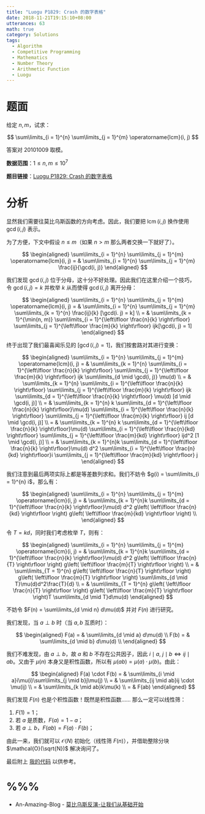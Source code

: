 ```yaml
---
title: "Luogu P1829: Crash 的数字表格"
date: 2018-11-21T19:15:10+08:00
utterances: 63
math: true
category: Solutions
tags:
  - Algorithm
  - Competitive Programming
  - Mathematics
  - Number Theory
  - Arithmetic Function
  - Luogu
---
```


# 题面

给定 $n, m$，试求：

$$
\sum\limits_{i = 1}^{n} \sum\limits_{j = 1}^{m} \operatorname{lcm}(i, j)
$$

答案对 $20101009$ 取模。

**数据范围**：$1 \le n,m \le 10^7$

**题目链接**：[Luogu P1829: Crash 的数字表格](https://www.luogu.org/problemnew/show/P1829)

# 分析

显然我们需要往莫比乌斯函数的方向考虑。因此，我们要把 $\operatorname{lcm}(i, j)$ 换作使用 $\gcd(i, j)$ 表示。

为了方便，下文中假设 $n \le m$（如果 $n > m$ 那么两者交换一下就好了）。

$$
\begin{aligned}
\sum\limits_{i = 1}^{n} \sum\limits_{j = 1}^{m} \operatorname{lcm}(i, j) = & \sum\limits_{i = 1}^{n} \sum\limits_{j = 1}^{m} \frac{ij}{\gcd(i, j)}
\end{aligned}
$$

我们发现 $\gcd(i, j)$ 位于分母，这十分不好处理。因此我们在这里介绍一个技巧，令 $\gcd(i, j) = k$ 并枚举 $k$ 从而使得 $\gcd(i, j)$ 离开分母：

$$
\begin{aligned}
\sum\limits_{i = 1}^{n} \sum\limits_{j = 1}^{m} \operatorname{lcm}(i, j) = & \sum\limits_{i = 1}^{n} \sum\limits_{j = 1}^{m} \sum\limits_{k = 1}^{n} \frac{ij}{k} [\gcd(i. j) = k] \\
= & \sum\limits_{k = 1}^{\min(n, m)} \sum\limits_{i = 1}^{\left\lfloor \frac{n}{k} \right\rfloor} \sum\limits_{j = 1}^{\left\lfloor \frac{m}{k} \right\rfloor} ijk[\gcd(i, j) = 1]
\end{aligned}
$$

终于出现了我们最喜闻乐见的 $[\gcd(i, j) = 1]$，我们按套路对其进行变换：

$$
\begin{aligned}
\sum\limits_{i = 1}^{n} \sum\limits_{j = 1}^{m} \operatorname{lcm}(i, j) = & \sum\limits_{k = 1}^{n} \sum\limits_{i = 1}^{\left\lfloor \frac{n}{k} \right\rfloor} \sum\limits_{j = 1}^{\left\lfloor \frac{m}{k} \right\rfloor} ijk \sum\limits_{d \mid \gcd(i, j)} \mu(d) \\
= & \sum\limits_{k = 1}^{n} \sum\limits_{i = 1}^{\left\lfloor \frac{n}{k} \right\rfloor} \sum\limits_{j = 1}^{\left\lfloor \frac{m}{k} \right\rfloor} ijk \sum\limits_{d = 1}^{\left\lfloor \frac{n}{k} \right\rfloor} \mu(d) [d  \mid  \gcd(i, j)] \\
= & \sum\limits_{k = 1}^{n} k \sum\limits_{d = 1}^{\left\lfloor \frac{n}{k} \right\rfloor}\mu(d) \sum\limits_{i = 1}^{\left\lfloor \frac{n}{k} \right\rfloor} \sum\limits_{j = 1}^{\left\lfloor \frac{m}{k} \right\rfloor} ij [d  \mid  \gcd(i, j)] \\
= & \sum\limits_{k = 1}^{n} k \sum\limits_{d = 1}^{\left\lfloor \frac{n}{k} \right\rfloor}\mu(d) \sum\limits_{i = 1}^{\left\lfloor \frac{n}{kd} \right\rfloor} \sum\limits_{j = 1}^{\left\lfloor \frac{m}{kd} \right\rfloor} ijd^2 [1  \mid  \gcd(i, j)] \\
= & \sum\limits_{k = 1}^{n}k \sum\limits_{d = 1}^{\left\lfloor \frac{n}{k} \right\rfloor}\mu(d) d^2 \sum\limits_{i = 1}^{\left\lfloor \frac{n}{kd} \right\rfloor}i \sum\limits_{j = 1}^{\left\lfloor \frac{m}{kd} \right\rfloor} j
\end{aligned}
$$

我们注意到最后两项实际上都是等差数列求和。我们不妨令 $g(i) = \sum\limits_{i = 1}^{n} i$，那么有：

$$
\begin{aligned}
\sum\limits_{i = 1}^{n} \sum\limits_{j = 1}^{m} \operatorname{lcm}(i, j) = & \sum\limits_{k = 1}^{n}k \sum\limits_{d = 1}^{\left\lfloor \frac{n}{k} \right\rfloor}\mu(d) d^2 g\left( \left\lfloor \frac{n}{kd} \right\rfloor \right) g\left( \left\lfloor \frac{m}{kd} \right\rfloor \right) \\
\end{aligned}
$$

令 $T = kd$，同时我们考虑枚举 $T$，则有：

$$
\begin{aligned}
\sum\limits_{i = 1}^{n} \sum\limits_{j = 1}^{m} \operatorname{lcm}(i, j) = & \sum\limits_{k = 1}^{n}k \sum\limits_{d = 1}^{\left\lfloor \frac{n}{k} \right\rfloor}\mu(d) d^2 g\left( \left\lfloor \frac{n}{T} \right\rfloor \right) g\left( \left\lfloor \frac{m}{T} \right\rfloor \right) \\
= & \sum\limits_{T = 1}^{n} g\left( \left\lfloor \frac{n}{T} \right\rfloor \right) g\left( \left\lfloor \frac{m}{T} \right\rfloor \right) \sum\limits_{d \mid T}\mu(d)d^2\frac{T}{d} \\
= & \sum\limits_{T = 1}^{n} g\left( \left\lfloor \frac{n}{T} \right\rfloor \right) g\left( \left\lfloor \frac{m}{T} \right\rfloor \right)T \sum\limits_{d \mid T}d\mu(d)
\end{aligned}
$$

不妨令 $F(n) = \sum\limits_{d \mid n} d\mu(d)$ 并对 $F(n)$ 进行研究。

我们发现，当 $a \perp b$ 时（当 $a, b$ 互质时）：

$$
\begin{aligned}
F(a) = & \sum\limits_{d \mid a} d\mu(d) \\
F(b) = & \sum\limits_{d \mid b} d\mu(d) \\
\end{aligned}
$$

我们不难发现，由 $a \perp b$，故 $a$ 和 $b$ 不存在公共因子，因此 $i  \mid  a, \ j  \mid  b \Leftrightarrow ij \mid ab$。又由于 $\mu(n)$ 本身又是积性函数，所以有 $\mu(ab) = \mu(a) \cdot \mu(b)$。由此：

$$
\begin{aligned}
F(a) \cdot F(b) = & \sum\limits_{i \mid a}i\mu(i)\sum\limits_{j \mid b}j\mu(j) \\
= & \sum\limits_{ij \mid ab}ij \cdot \mu(ij) \\
= & \sum\limits_{k \mid ab}k\mu(k) \\
= & F(ab)
\end{aligned}
$$

我们发现 $F(n)$ 也是个积性函数！既然是积性函数…… 那么一定可以线性筛：

1. $F(1) = 1$；
2. 若 $a$ 是质数，$F(a) = 1 - a$；
3. 若 $a \perp b$，$F(ab) = F(a) \cdot F(b)$；

由此一来，我们就可以 $\mathcal{O}(N)$ 初始化（线性筛 $F(n)$），并借助整除分块 $\mathcal{O}(\sqrt{N})$ 解决询问了。

最后附上 [我的代码](https://github.com/codgician/Competitive-Programming/blob/master/Luogu/P1829/mobius_inversion.cpp) 以供参考。

# %%%

- An-Amazing-Blog - [莫比乌斯反演-让我们从基础开始](https://www.luogu.org/blog/An-Amazing-Blog/mu-bi-wu-si-fan-yan-ji-ge-ji-miao-di-dong-xi)